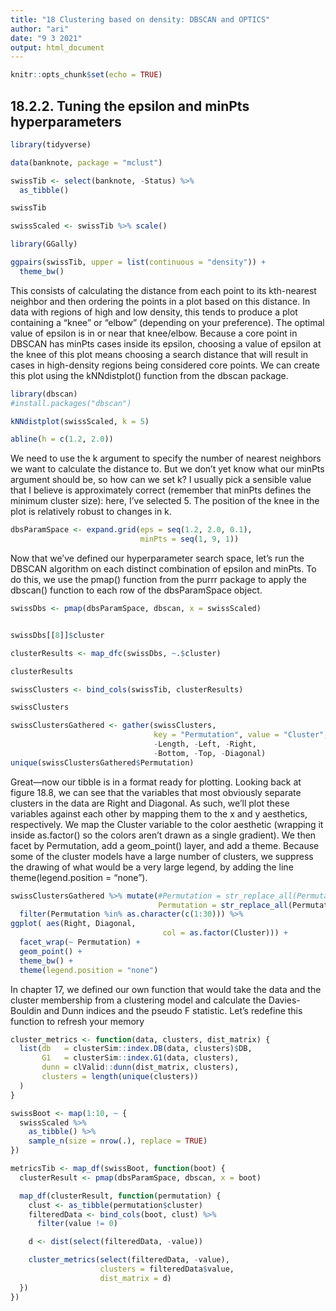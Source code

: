 ---
title: "18 Clustering based on density: DBSCAN and OPTICS"
author: "ari"
date: "9 3 2021"
output: html_document
---

```{r setup, include=FALSE}
knitr::opts_chunk$set(echo = TRUE)
```

## 18.2.2. Tuning the epsilon and minPts hyperparameters 
```{r}
library(tidyverse)

data(banknote, package = "mclust")

swissTib <- select(banknote, -Status) %>%
  as_tibble()

swissTib

swissScaled <- swissTib %>% scale()
```

```{r message=FALSE, warning=FALSE}
library(GGally)

ggpairs(swissTib, upper = list(continuous = "density")) +
  theme_bw()
```
This consists of calculating the distance from each point to its kth-nearest neighbor and then ordering the points in a plot based on this distance. In data with regions of high and low density, this tends to produce a plot containing a “knee” or “elbow” (depending on your preference). The optimal value of epsilon is in or near that knee/elbow. Because a core point in DBSCAN has minPts cases inside its epsilon, choosing a value of epsilon at the knee of this plot means choosing a search distance that will result in cases in high-density regions being considered core points. We can create this plot using the kNNdistplot() function from the dbscan package. 

```{r Plotting the kNN distance plot}
library(dbscan)
#install.packages("dbscan")

kNNdistplot(swissScaled, k = 5)

abline(h = c(1.2, 2.0))
```

We need to use the k argument to specify the number of nearest neighbors we want to calculate the distance to. But we don’t yet know what our minPts argument should be, so how can we set k? I usually pick a sensible value that I believe is approximately correct (remember that minPts defines the minimum cluster size): here, I’ve selected 5. The position of the knee in the plot is relatively robust to changes in k. 

```{r}
dbsParamSpace <- expand.grid(eps = seq(1.2, 2.0, 0.1),
                             minPts = seq(1, 9, 1))
```

Now that we’ve defined our hyperparameter search space, let’s run the DBSCAN algorithm on each distinct combination of epsilon and minPts. To do this, we use the pmap() function from the purrr package to apply the dbscan() function to each row of the dbsParamSpace object. 

```{r}
swissDbs <- pmap(dbsParamSpace, dbscan, x = swissScaled)


swissDbs[[8]]$cluster
```

```{r}
clusterResults <- map_dfc(swissDbs, ~.$cluster)

clusterResults
```

```{r}
swissClusters <- bind_cols(swissTib, clusterResults)

swissClusters
```

```{r}
swissClustersGathered <- gather(swissClusters,
                                key = "Permutation", value = "Cluster",
                                -Length, -Left, -Right,
                                -Bottom, -Top, -Diagonal)
unique(swissClustersGathered$Permutation)
```
Great—now our tibble is in a format ready for plotting. Looking back at figure 18.8, we can see that the variables that most obviously separate clusters in the data are Right and Diagonal. As such, we’ll plot these variables against each other by mapping them to the x and y aesthetics, respectively. We map the Cluster variable to the color aesthetic (wrapping it inside as.factor() so the colors aren’t drawn as a single gradient). We then facet by Permutation, add a geom_point() layer, and add a theme. Because some of the cluster models have a large number of clusters, we suppress the drawing of what would be a very large legend, by adding the line theme(legend.position = "none"). 

```{r}
swissClustersGathered %>% mutate(#Permutation = str_replace_all(Permutation,c(".."="")),
                                 Permutation = str_replace_all(Permutation,c("..."=""))) %>%
  filter(Permutation %in% as.character(c(1:30))) %>%
ggplot( aes(Right, Diagonal,
                                  col = as.factor(Cluster))) +
  facet_wrap(~ Permutation) +
  geom_point() +
  theme_bw() +
  theme(legend.position = "none")
```
In chapter 17, we defined our own function that would take the data and the cluster membership from a clustering model and calculate the Davies-Bouldin and Dunn indices and the pseudo F statistic. Let’s redefine this function to refresh your memory

```{r}
cluster_metrics <- function(data, clusters, dist_matrix) {
  list(db   = clusterSim::index.DB(data, clusters)$DB,
       G1   = clusterSim::index.G1(data, clusters),
       dunn = clValid::dunn(dist_matrix, clusters),
       clusters = length(unique(clusters))
  )
}
```

```{r}
swissBoot <- map(1:10, ~ {
  swissScaled %>%
    as_tibble() %>%
    sample_n(size = nrow(.), replace = TRUE)
})
```

```{r}


metricsTib <- map_df(swissBoot, function(boot) {
  clusterResult <- pmap(dbsParamSpace, dbscan, x = boot)

  map_df(clusterResult, function(permutation) {
    clust <- as_tibble(permutation$cluster)
    filteredData <- bind_cols(boot, clust) %>%
      filter(value != 0)

    d <- dist(select(filteredData, -value))

    cluster_metrics(select(filteredData, -value),
                    clusters = filteredData$value,
                    dist_matrix = d)
  })
})
```

